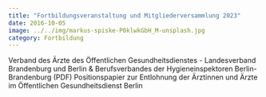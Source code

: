 ```yaml
---
title: "Fortbildungsveranstaltung und Mitgliederversammlung 2023"
date: 2016-10-05 
image: ../../img/markus-spiske-P0klwkGbH_M-unsplash.jpg 
category: Fortbildung
---
```

Verband des Ärzte des Öffentlichen Gesundheitsdienstes - Landesverband Brandenburg und Berlin & Berufsverbandes der Hygieneinspektoren Berlin-Brandenburg (PDF)
Positionspapier zur Entlohnung der Ärztinnen und Ärzte im Öffentlichen Gesundheitsdienst Berlin


